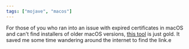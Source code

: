 ```yaml
---
tags: ["mojave", "macos"]
---
```


For those of you who ran into an issue with expired certificates in macOS and can't find installers of older macOS versions, [this tool](https://t.co/gAi0cKaZEK?amp=1) is just gold. It saved me some time wandering around the internet to find the link.e

